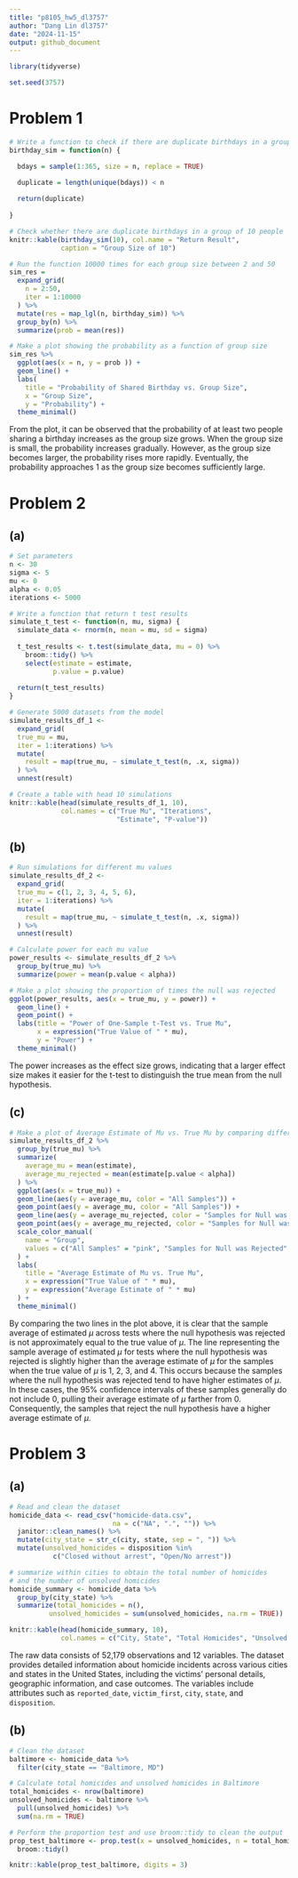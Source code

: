```yaml
---
title: "p8105_hw5_dl3757"
author: "Dang Lin dl3757"
date: "2024-11-15"
output: github_document
---
```


```r
library(tidyverse)

set.seed(3757)
```

# Problem 1
```r
# Write a function to check if there are duplicate birthdays in a group
birthday_sim = function(n) {

  bdays = sample(1:365, size = n, replace = TRUE)
  
  duplicate = length(unique(bdays)) < n

  return(duplicate)
  
}

# Check whether there are duplicate birthdays in a group of 10 people
knitr::kable(birthday_sim(10), col.name = "Return Result", 
             caption = "Group Size of 10")
```

```r
# Run the function 10000 times for each group size between 2 and 50
sim_res = 
  expand_grid(
    n = 2:50,
    iter = 1:10000
  ) %>% 
  mutate(res = map_lgl(n, birthday_sim)) %>%
  group_by(n) %>% 
  summarize(prob = mean(res))

# Make a plot showing the probability as a function of group size
sim_res %>%
  ggplot(aes(x = n, y = prob )) + 
  geom_line() + 
  labs(
    title = "Probability of Shared Birthday vs. Group Size", 
    x = "Group Size",
    y = "Probability") +
  theme_minimal()
```

From the plot, it can be observed that the probability of at least two people sharing a birthday increases as the group size grows. When the group size is small, the probability increases gradually. However, as the group size becomes larger, the probability rises more rapidly. Eventually, the probability approaches 1 as the group size becomes sufficiently large.

# Problem 2
## (a)
```r
# Set parameters
n <- 30
sigma <- 5 
mu <- 0
alpha <- 0.05
iterations <- 5000

# Write a function that return t test results
simulate_t_test <- function(n, mu, sigma) {
  simulate_data <- rnorm(n, mean = mu, sd = sigma)
  
  t_test_results <- t.test(simulate_data, mu = 0) %>% 
    broom::tidy() %>% 
    select(estimate = estimate, 
           p.value = p.value)
  
  return(t_test_results)
}

# Generate 5000 datasets from the model
simulate_results_df_1 <- 
  expand_grid(
  true_mu = mu,
  iter = 1:iterations) %>%
  mutate(
    result = map(true_mu, ~ simulate_t_test(n, .x, sigma))
  ) %>%
  unnest(result)

# Create a table with head 10 simulations
knitr::kable(head(simulate_results_df_1, 10), 
             col.names = c("True Mu", "Iterations", 
                           "Estimate", "P-value"))
```

## (b)
```r
# Run simulations for different mu values
simulate_results_df_2 <- 
  expand_grid(
  true_mu = c(1, 2, 3, 4, 5, 6),
  iter = 1:iterations) %>%
  mutate(
    result = map(true_mu, ~ simulate_t_test(n, .x, sigma))
  ) %>%
  unnest(result)

# Calculate power for each mu value
power_results <- simulate_results_df_2 %>%
  group_by(true_mu) %>%
  summarize(power = mean(p.value < alpha))

# Make a plot showing the proportion of times the null was rejected
ggplot(power_results, aes(x = true_mu, y = power)) +
  geom_line() +
  geom_point() + 
  labs(title = "Power of One-Sample t-Test vs. True Mu",
       x = expression("True Value of " * mu),
       y = "Power") +
  theme_minimal()
```

The power increases as the effect size grows, indicating that a larger effect size makes it easier for the t-test to distinguish the true mean from the null hypothesis.

## (c)
```r
# Make a plot of Average Estimate of Mu vs. True Mu by comparing different samples
simulate_results_df_2 %>%
  group_by(true_mu) %>%
  summarize(
    average_mu = mean(estimate),
    average_mu_rejected = mean(estimate[p.value < alpha])
  ) %>% 
  ggplot(aes(x = true_mu)) + 
  geom_line(aes(y = average_mu, color = "All Samples")) + 
  geom_point(aes(y = average_mu, color = "All Samples")) + 
  geom_line(aes(y = average_mu_rejected, color = "Samples for Null was Rejected")) + 
  geom_point(aes(y = average_mu_rejected, color = "Samples for Null was Rejected")) + 
  scale_color_manual(
    name = "Group",  
    values = c("All Samples" = "pink", "Samples for Null was Rejected" = "skyblue"),  
  ) +
  labs(
    title = "Average Estimate of Mu vs. True Mu",
    x = expression("True Value of " * mu),
    y = expression("Average Estimate of " * mu)
  ) +
  theme_minimal()
```

By comparing the two lines in the plot above, it is clear that the sample average of estimated $\mu$ across tests where the null hypothesis was rejected is not approximately equal to the true value of $\mu$. The line representing the sample average of estimated $\mu$ for tests where the null hypothesis was rejected is slightly higher than the average estimate of $\mu$ for the samples when the true value of $\mu$ is 1, 2, 3, and 4. This occurs because the samples where the null hypothesis was rejected tend to have higher estimates of  $\mu$. In these cases, the 95% confidence intervals of these samples generally do not include 0, pulling their average estimate of $\mu$ farther from 0. Consequently, the samples that reject the null hypothesis have a higher average estimate of $\mu$.

# Problem 3
## (a)
```r
# Read and clean the dataset
homicide_data <- read_csv("homicide-data.csv", 
                          na = c("NA", ".", "")) %>% 
  janitor::clean_names() %>% 
  mutate(city_state = str_c(city, state, sep = ", ")) %>% 
  mutate(unsolved_homicides = disposition %in% 
           c("Closed without arrest", "Open/No arrest"))

# summarize within cities to obtain the total number of homicides 
# and the number of unsolved homicides
homicide_summary <- homicide_data %>% 
  group_by(city_state) %>% 
  summarize(total_homicides = n(), 
          unsolved_homicides = sum(unsolved_homicides, na.rm = TRUE))

knitr::kable(head(homicide_summary, 10), 
             col.names = c("City, State", "Total Homicides", "Unsolved Homicides"))
```

The raw data consists of 52,179 observations and 12 variables. The dataset provides detailed information about homicide incidents across various cities and states in the United States, including the victims' personal details, geographic information, and case outcomes. The variables include attributes such as `reported_date`, `victim_first`, `city`, `state`, and `disposition`.

## (b)
```r
# Clean the dataset
baltimore <- homicide_data %>%
  filter(city_state == "Baltimore, MD")

# Calculate total homicides and unsolved homicides in Baltimore
total_homicides <- nrow(baltimore)
unsolved_homicides <- baltimore %>% 
  pull(unsolved_homicides) %>% 
  sum(na.rm = TRUE)

# Perform the proportion test and use broom::tidy to clean the output
prop_test_baltimore <- prop.test(x = unsolved_homicides, n = total_homicides) %>% 
  broom::tidy()

knitr::kable(prop_test_baltimore, digits = 3)
```